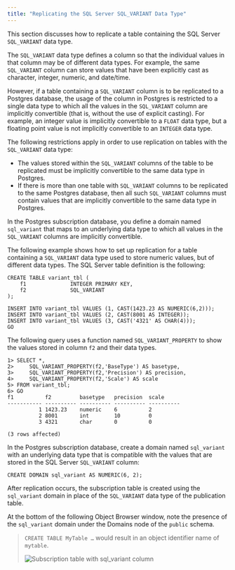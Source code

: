 ```yaml
---
title: "Replicating the SQL Server SQL_VARIANT Data Type"
---
```


<div id="replicating_sql_server_sql_variant_data_type" class="registered_link"></div>

This section discusses how to replicate a table containing the SQL Server `SQL_VARIANT` data type.

The `SQL_VARIANT` data type defines a column so that the individual values in that column may be of different data types. For example, the same `SQL_VARIANT` column can store values that have been explicitly cast as character, integer, numeric, and date/time.

However, if a table containing a `SQL_VARIANT` column is to be replicated to a Postgres database, the usage of the column in Postgres is restricted to a single data type to which all the values in the `SQL_VARIANT` column are implicitly convertible (that is, without the use of explicit casting). For example, an integer value is implicitly convertible to a `FLOAT` data type, but a floating point value is not implicitly convertible to an `INTEGER` data type.

The following restrictions apply in order to use replication on tables with the `SQL_VARIANT` data type:

-   The values stored within the `SQL_VARIANT` columns of the table to be replicated must be implicitly convertible to the same data type in Postgres.
-   If there is more than one table with `SQL_VARIANT` columns to be replicated to the same Postgres database, then all such `SQL_VARIANT` columns must contain values that are implicitly convertible to the same data type in Postgres.

In the Postgres subscription database, you define a domain named `sql_variant` that maps to an underlying data type to which all values in the `SQL_VARIANT` columns are implicitly convertible.

The following example shows how to set up replication for a table containing a `SQL_VARIANT` data type used to store numeric values, but of different data types. The SQL Server table definition is the following:

```text
CREATE TABLE variant_tbl (
    f1              INTEGER PRIMARY KEY,
    f2              SQL_VARIANT
);

INSERT INTO variant_tbl VALUES (1, CAST(1423.23 AS NUMERIC(6,2)));
INSERT INTO variant_tbl VALUES (2, CAST(8001 AS INTEGER));
INSERT INTO variant_tbl VALUES (3, CAST('4321' AS CHAR(4)));
GO
```

The following query uses a function named `SQL_VARIANT_PROPERTY` to show the values stored in column `f2` and their data types.

```text
1> SELECT *,
2>     SQL_VARIANT_PROPERTY(f2,'BaseType') AS basetype,
3>     SQL_VARIANT_PROPERTY(f2,'Precision') AS precision,
4>     SQL_VARIANT_PROPERTY(f2,'Scale') AS scale
5> FROM variant_tbl;
6> GO
f1          f2         basetype   precision  scale
----------- ---------- ---------- ---------- ----------
          1 1423.23    numeric    6          2
          2 8001       int        10         0
          3 4321       char       0          0

(3 rows affected)
```

In the Postgres subscription database, create a domain named `sql_variant` with an underlying data type that is compatible with the values that are stored in the SQL Server `SQL_VARIANT` column:

```text
CREATE DOMAIN sql_variant AS NUMERIC(6, 2);
```

After replication occurs, the subscription table is created using the `sql_variant` domain in place of the `SQL_VARIANT` data type of the publication table.

At the bottom of the following Object Browser window, note the presence of the `sql_variant` domain under the Domains node of the `public` schema.

> `CREATE TABLE MyTable …` would result in an object identifier name of `mytable`.
>
> ![Subscription table with sql_variant column](../../images/image299.png)
